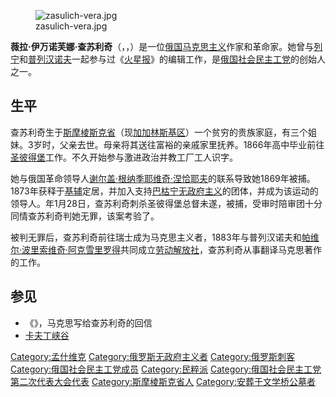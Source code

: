 {{multiple issues|
{{blpsources|time=2013-01-27T06:09:24+00:00}}
{{expand|time=2013-01-27T06:09:24+00:00}}
}}
[[Image:zasulich-vera.jpg|thumb]]

'''薇拉·伊万诺芙娜·查苏利奇'''（{{lang-ru|Ве́ра Ива́новна Засу́лич}}，{{OldStyleDate|1849年|8月8日|7月27日}}，{{bd|1849年|8月8日|1919年|5月8日}}）是一位[[俄国|俄国]][[马克思主义|马克思主义]]作家和革命家。她曾与[[列宁|列宁]]和[[格奥尔基·瓦连京诺维奇·普列汉诺夫|普列汉诺夫]]一起参与过《[[火星报|火星报]]》的编辑工作，是[[俄国社会民主工党|俄国社会民主工党]]的创始人之一。

==生平==
查苏利奇生于[[斯摩棱斯克省|斯摩棱斯克省]]（现[[加加林斯基区_(斯摩棱斯克州)|加加林斯基区]]）一个贫穷的贵族家庭，有三个姐妹。3岁时，父亲去世。母亲将其送往富裕的亲戚家里抚养。1866年高中毕业前往[[圣彼得堡|圣彼得堡]]工作。不久开始参与激进政治并教工厂工人识字。 

她与俄国革命领导人[[谢尔盖·根纳季耶维奇·涅恰耶夫|谢尔盖·根纳季耶维奇·涅恰耶夫]]的联系导致她1869年被捕。1873年获释于[[基辅|基辅]]定居，并加入支持[[巴枯宁|巴枯宁]][[无政府主义|无政府主义]]的团体，并成为该运动的领导人。年1月28日，查苏利奇刺杀圣彼得堡总督未遂，被捕，受审时陪审团十分同情查苏利奇判她无罪，该案考验了{{le|亚历山大二世司法改革|Judicial reform of Alexander II}}。

被判无罪后，查苏利奇前往瑞士成为马克思主义者，1883年与普列汉诺夫和[[帕维尔·波里索维奇·阿克雪里罗得|帕维尔·波里索维奇·阿克雪里罗得]]共同成立[[劳动解放社|劳动解放社]]，查苏利奇从事翻译马克思著作的工作。

==参见==
* 《{{link-de|给维·伊·查苏利奇的复信|Sassulitsch-Brief}}》，马克思写给查苏利奇的回信
* [[卡夫丁峡谷|卡夫丁峡谷]]

{{Authority control}}
[[Category:孟什维克|Category:孟什维克]]
[[Category:俄罗斯无政府主义者|Category:俄罗斯无政府主义者]]
[[Category:俄罗斯刺客|Category:俄罗斯刺客]]
[[Category:俄国社会民主工党成员|Category:俄国社会民主工党成员]]
[[Category:民粹派|Category:民粹派]]
[[Category:俄国社会民主工党第二次代表大会代表|Category:俄国社会民主工党第二次代表大会代表]]
[[Category:斯摩棱斯克省人|Category:斯摩棱斯克省人]]
[[Category:安葬于文学桥公墓者|Category:安葬于文学桥公墓者]]